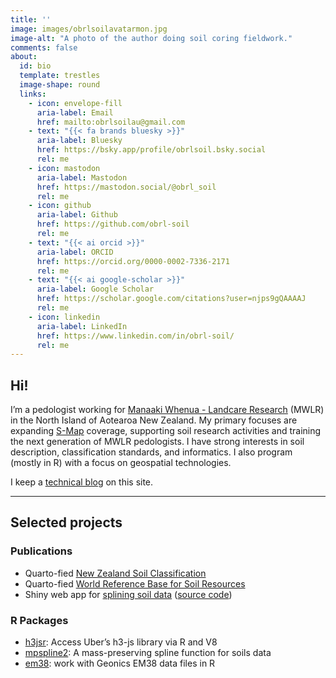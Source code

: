 ```yaml
---
title: ''
image: images/obrlsoilavatarmon.jpg
image-alt: "A photo of the author doing soil coring fieldwork."
comments: false
about:
  id: bio
  template: trestles
  image-shape: round
  links:
    - icon: envelope-fill
      aria-label: Email
      href: mailto:obrlsoilau@gmail.com
    - text: "{{< fa brands bluesky >}}"
      aria-label: Bluesky
      href: https://bsky.app/profile/obrlsoil.bsky.social
      rel: me
    - icon: mastodon
      aria-label: Mastodon
      href: https://mastodon.social/@obrl_soil
      rel: me
    - icon: github
      aria-label: Github
      href: https://github.com/obrl-soil
      rel: me
    - text: "{{< ai orcid >}}"
      aria-label: ORCID
      href: https://orcid.org/0000-0002-7336-2171
      rel: me
    - text: "{{< ai google-scholar >}}"
      aria-label: Google Scholar
      href: https://scholar.google.com/citations?user=njps9gQAAAAJ
      rel: me
    - icon: linkedin
      aria-label: LinkedIn
      href: https://www.linkedin.com/in/obrl-soil/
      rel: me
---
```


::: {#bio}
## Hi!

I'm a pedologist working for [Manaaki Whenua - Landcare Research](https://www.landcareresearch.co.nz/) (MWLR) in the North Island of Aotearoa New Zealand. My primary focuses are expanding [S-Map](https://smap.landcareresearch.co.nz/) coverage, supporting soil research activities and training the next generation of MWLR pedologists. I have strong interests in soil description, classification standards, and informatics. I also program (mostly in R) with a focus on geospatial technologies.

I keep a [technical blog](blog.qmd) on this site.

------------------------------------------------------------------------

## Selected projects

### Publications

-   Quarto-fied [New Zealand Soil Classification](https://lauren-obrien.github.io/nzsc_v3/)
-   Quarto-fied [World Reference Base for Soil Resources](https://obrl-soil.github.io/wrbsoil2022/)
-   Shiny web app for [splining soil data](https://obrl-soil.shinyapps.io/splineapp/) ([source code](https://github.com/obrl-soil/shiny_apps/tree/main/splineapp))

### R Packages

-   [h3jsr](https://github.com/obrl-soil/h3jsr): Access Uber's h3-js library via R and V8
-   [mpspline2](https://github.com/obrl-soil/mpspline2): A mass-preserving spline function for soils data
-   [em38](https://github.com/obrl-soil/em38): work with Geonics EM38 data files in R
:::
